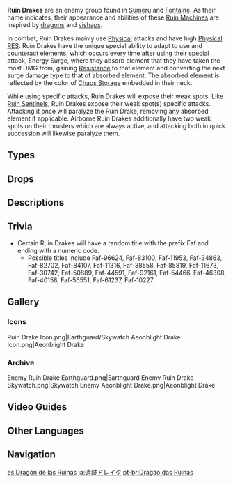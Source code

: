 {{Terminology Infobox
|image        = Ruin Drake.png
|type         = Enemy Groups
|type2        = Automatons
}}
'''Ruin Drakes''' are an enemy group found in [[Sumeru]] and [[Fontaine]]. As their name indicates, their appearance and abilities of these [[Ruin Machine]]s are inspired by [[dragon]]s and [[vishap]]s.

In combat, Ruin Drakes mainly use [[Physical]] attacks and have high [[Physical RES]]. Ruin Drakes have the unique special ability to adapt to use and counteract elements, which occurs every time after using their special attack, Energy Surge, where they absorb element that they have taken the most DMG from, gaining [[Resistance]] to that element and converting the next surge damage type to that of absorbed element. The absorbed element is reflected by the color of [[Chaos Storage]] embedded in their neck. 

While using specific attacks, Ruin Drakes will expose their weak spots. Like [[Ruin Sentinel]]s, Ruin Drakes expose their weak spot(s) specific attacks. Attacking it once will paralyze the Ruin Drake, removing any absorbed element if applicable. Airborne Ruin Drakes additionally have two weak spots on their thrusters which are always active, and attacking both in quick succession will likewise paralyze them.

==Types==
{{Enemies by Category List|Ruin Drakes}}

==Drops==
{{Drops Table|type=Ruin Drakes}}

==Descriptions==
{{Description|A war machine that is said to be left behind by [[Khaenri'ah|a now-destroyed nation]]. It mimics the appearance of the beings known as [[Vishap]]s. As an ancient life form, Vishaps have the ability to "absorb" &mdash; or perhaps the right word is "counteract" &mdash; elemental powers. To enhance that ability, the Ruin Drakes were built with some structural and functional enhancements, and its energy system has a unique design.|[[Adventurer Handbook]]}}

==Trivia==
* Certain Ruin Drakes will have a random title with the prefix Faf and ending with a numeric code.
** Possible titles include Faf-96624, Faf-83100, Faf-11953, Faf-34863, Faf-82702, Faf-84107, Faf-11316, Faf-38558, Faf-85819, Faf-11673, Faf-30742, Faf-50889, Faf-44591, Faf-92161, Faf-54466, Faf-46308, Faf-40158, Faf-56551, Faf-61237, Faf-10227.

==Gallery==
===Icons===
<gallery>
Ruin Drake Icon.png|Earthguard/Skywatch
Aeonblight Drake Icon.png|Aeonblight Drake
</gallery>

===Archive===
<gallery>
Enemy Ruin Drake Earthguard.png|Earthguard
Enemy Ruin Drake Skywatch.png|Skywatch
Enemy Aeonblight Drake.png|Aeonblight Drake
</gallery>

==Video Guides==
{{EVT
|video1   = https://youtu.be/Fa4UKAkYbU0
|caption1 = Ruin Drake (15 Total): All Farming Locations
}}

==Other Languages==
{{Other Languages
|en      = Ruin Drake
|zhs     = 遗迹龙兽
|zhs_rm  = Yíjì Lóngshòu
|zht     = 遺蹟龍獸
|zht_rm  = Yíjī Lóngshòu
|zh_tl   = Ruin Dragon-Beast
|ja      = 遺跡ドレイク
|ja_rm   = Iseki Doreiku
|ja_tl   = Ruin Drake
|ko      = {{tt|유적|遺蹟}} 드래곤
|ko_tl   = Ruin Dragon
|es      = Dragón de las Ruinas
|es_tl   = Dragon of the Ruins
|fr      = Dragon des ruines
|fr_tl   = Ruin Dragon
|ru      = Дракон руин
|ru_tl   = Ruin Dragon
|th      = Ruin Drake
|vi      = Rồng Di Tích
|vi_tl   = 
|de      = Ruinendrache
|de_tl   = Ruin Dragon
|id      = Ruin Drake
|pt      = Dragão das Ruínas
|pt_tl   = 
|tr      = Harabe Ejderi
|tr_tl   = 
|it      = Drago delle rovine
|it_tl   = 
}}

==Navigation==
{{Enemy Navbox|Elite}}

[[es:Dragón de las Ruinas]]
[[ja:遺跡ドレイク]]
[[pt-br:Dragão das Ruínas]]